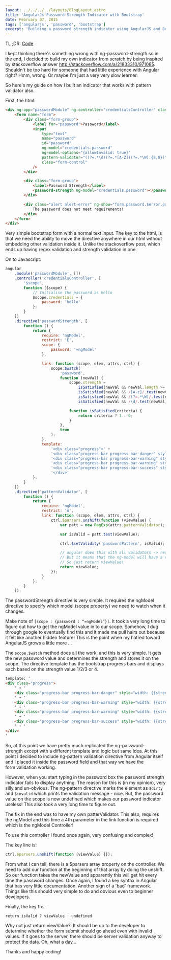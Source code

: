 ```yaml
---
layout: ../../../../layouts/BlogLayout.astro
title: 'AngularJs Password Strength Indicator with Bootstrap'
date: February 07, 2015
tags: ['angularjs', 'password', 'bootstrap']
excerpt: 'Building a password strength indicator using AngularJS and Bootstrap'
---
```


TL ;DR: [Code](http://plnkr.co/edit/oZhqny?p=info)

I kept thinking there's something wrong with ng-password-strength so in the end, I decided to build
my own indicator from scratch by being inspired by stackoverflow answer
http://stackoverflow.com/a/21833310/971085. Shouldn't be too hard for someone that had little experience with
Angular right? Hmm, wrong. Or maybe I'm just a very very slow learner.

So here's my guide on how I built an indicator that works with pattern validator also.

First, the html:

```html
<div ng-app="passwordModule" ng-controller="credentialsController" class="container">
	<form name="form">
		<div class="form-group">
			<label for="password">Password</label>
			<input
				type="text"
				name="password"
				id="password"
				ng-model="credentials.password"
				ng-model-options="{allowInvalid: true}"
				pattern-validator="((?=.*\d)(?=.*[A-Z])(?=.*\W).{8,8})"
				class="form-control"
			/>
		</div>

		<div class="form-group">
			<label>Password Strength</label>
			<password-strength ng-model="credentials.password"></password-strength>
		</div>

		<div class="alert alert-error" ng-show="form.password.$error.passwordPattern">
			The password does not meet requirements!
		</div>
	</form>
</div>
```

Very simple bootstrap form with a normal text input. The key to the html, is that we need the ability to move
the directive anywhere in our html without embedding other validation inside it. Unlike the stackoverflow post,
which ends up having regex validation and strength validation in one.

On to Javascript:

```javascript
angular
	.module('passwordModule', [])
	.controller('credentialsController', [
		'$scope',
		function ($scope) {
			// Initialise the password as hello
			$scope.credentials = {
				password: 'hello'
			};
		}
	])
	.directive('passwordStrength', [
		function () {
			return {
				require: 'ngModel',
				restrict: 'E',
				scope: {
					password: '=ngModel'
				},

				link: function (scope, elem, attrs, ctrl) {
					scope.$watch(
						'password',
						function (newVal) {
							scope.strength =
								isSatisfied(newVal && newVal.length >= 8) +
								isSatisfied(newVal && /[A-z]/.test(newVal)) +
								isSatisfied(newVal && /(?=.*\W)/.test(newVal)) +
								isSatisfied(newVal && /\d/.test(newVal));

							function isSatisfied(criteria) {
								return criteria ? 1 : 0;
							}
						},
						true
					);
				},
				template:
					'<div class="progress">' +
					'<div class="progress-bar progress-bar-danger" style="width: {{strength >= 1 ? 25 : 0}}%"></div>' +
					'<div class="progress-bar progress-bar-warning" style="width: {{strength >= 2 ? 25 : 0}}%"></div>' +
					'<div class="progress-bar progress-bar-warning" style="width: {{strength >= 3 ? 25 : 0}}%"></div>' +
					'<div class="progress-bar progress-bar-success" style="width: {{strength >= 4 ? 25 : 0}}%"></div>' +
					'</div>'
			};
		}
	])
	.directive('patternValidator', [
		function () {
			return {
				require: 'ngModel',
				restrict: 'A',
				link: function (scope, elem, attrs, ctrl) {
					ctrl.$parsers.unshift(function (viewValue) {
						var patt = new RegExp(attrs.patternValidator);

						var isValid = patt.test(viewValue);

						ctrl.$setValidity('passwordPattern', isValid);

						// angular does this with all validators -> return isValid ? viewValue : undefined;
						// But it means that the ng-model will have a value of undefined
						// So just return viewValue!
						return viewValue;
					});
				}
			};
		}
	]);
```

The passwordStrength directive is very simple. It requires the ngModel directive to specify which model (scope property) we
need to watch when it changes.

Make note of `[scope : {password : “=ngModel”}]`. It took a very long time to figure out how to get the ngModel value
in to our scope. Somehow, I dug through google to eventually find this and it made me pull hairs out because it felt
like another hidden feature! This is the point when my hatred toward AngularJS grows a little more …

The `scope.$watch` method does all the work, and this is very simple. It gets the new password value and determines the strength
and stores it on the scope. The directive template has the bootstrap progress bars and displays each based on the strength
value 1/2/3 or 4.

```html
template: '
<div class="progress">
	' + '
	<div class="progress-bar progress-bar-danger" style="width: {{strength >= 1 ? 25 : 0}}%"></div>
	' + '
	<div class="progress-bar progress-bar-warning" style="width: {{strength >= 2 ? 25 : 0}}%"></div>
	' + '
	<div class="progress-bar progress-bar-warning" style="width: {{strength >= 3 ? 25 : 0}}%"></div>
	' + '
	<div class="progress-bar progress-bar-success" style="width: {{strength >= 4 ? 25 : 0}}%"></div>
	' + '
</div>
'
```

So, at this point we have pretty much replicated the ng-password-strength except with a different template and logic
but same idea. At this point I decided to include ng-pattern validation directive from Angular itself and I placed it
inside the password field and that way we have the form validation working.

However, when you start typing in the password box the password strength indicator fails to display anything. The
reason for this is (in my opinion), very silly and un-obvious. The ng-pattern directive marks the element as `$dirty`
and `$invalid` which prints the validation message - nice. But, the password value on the scope is now undefined which
makes our password indicator useless! This also took a very long time to figure out.

The fix in the end was to have my own patterValidator. This also, requires the ngModel and this time a 4th
parameter in the link function is required which is the ngModel Controller!

To use this controller I found once again, very confusing and complex!

The key line is:

```javascript
ctrl.$parsers.unshift(function (viewValue) {});
```

From what I can tell, there is a $parsers array property on the controller. We need to add our function at the beginning
of that array by doing the unshift. So our function takes the newValue and apparently this will get hit every time the
password changes. Once again, I found a key syntax in Angular that has very little documentation. Another sign of a 'bad'
framework. Things like this should very simple to do and obvious even to beginner developers.

Finally, the key fix...

```
return isValid ? viewValue : undefined
```

Why not just return viewValue?! It should be up to the developer to determine whether the form submit should go
ahead even with invalid values. If it goes to the server, there should be server validation anyway to protect the
data. Oh, what a day…

Thanks and happy coding!
